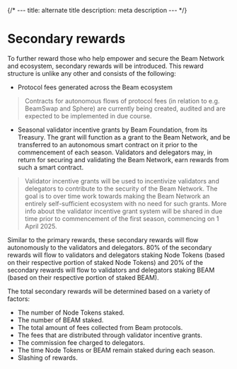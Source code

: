 {/* ---
title: alternate title
description: meta description
--- */}

# Secondary rewards

To further reward those who help empower and secure the Beam Network and ecosystem, secondary rewards will be introduced. This reward structure is unlike any other and consists of the following:

-   Protocol fees generated across the Beam ecosystem

> Contracts for autonomous flows of protocol fees (in relation to e.g. BeamSwap and Sphere) are currently being created, audited and are expected to be implemented in due course.

-   Seasonal validator incentive grants by Beam Foundation, from its Treasury. The grant will function as a grant to the Beam Network, and be transferred to an autonomous smart contract on it prior to the commencement of each season. Validators and delegators may, in return for securing and validating the Beam Network, earn rewards from such a smart contract.

> Validator incentive grants will be used to incentivize validators and delegators to contribute to the security of the Beam Network. The goal is to over time work towards making the Beam Network an entirely self-sufficient ecosystem with no need for such grants. More info about the validator incentive grant system will be shared in due time prior to commencement of the first season, commencing on 1 April 2025. 

Similar to the primary rewards, these secondary rewards will flow autonomously to the validators and delegators. 80% of the secondary rewards will flow to validators and delegators staking Node Tokens (based on their respective portion of staked Node Tokens) and 20% of the secondary rewards will flow to validators and delegators staking BEAM (based on their respective portion of staked BEAM).

The total secondary rewards will be determined based on a variety of factors:

-   The number of Node Tokens staked.
-   The number of BEAM staked.
-   The total amount of fees collected from Beam protocols.
-   The fees that are distributed through validator incentive grants.
-   The commission fee charged to delegators.
-   The time Node Tokens or BEAM remain staked during each season.
-   Slashing of rewards.
